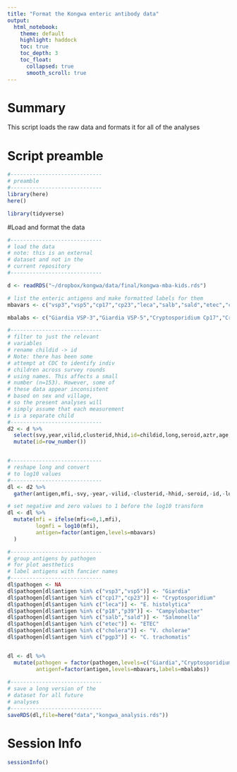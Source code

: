 ```yaml
---
title: "Format the Kongwa enteric antibody data"
output: 
  html_notebook:
    theme: default
    highlight: haddock
    toc: true
    toc_depth: 3
    toc_float:
      collapsed: true
      smooth_scroll: true
---
```


# Summary

This script loads the raw data and formats it for all of the analyses

# Script preamble
```r
#-----------------------------
# preamble
#-----------------------------
library(here)
here()

library(tidyverse)


```


#Load and format the data

```r
#-----------------------------
# load the data
# note: this is an external
# dataset and not in the
# current repository
#-----------------------------

d <- readRDS("~/dropbox/kongwa/data/final/kongwa-mba-kids.rds")

# list the enteric antigens and make formatted labels for them
mbavars <- c("vsp3","vsp5","cp17","cp23","leca","salb","sald","etec","cholera","p18","p39","pgp3")

mbalabs <- c("Giardia VSP-3","Giardia VSP-5","Cryptosporidium Cp17","Cryptosporidium Cp23","E. histolytica LecA","Salmonella LPS B","Salmonella LPS D","ETEC toxin beta subunit","Cholera toxin beta subunit","Campylobacter p18","Campylobacter p39","C. trachomatis pgp3")

#-----------------------------
# filter to just the relevant
# variables
# rename childid -> id
# Note: there has been some
# attempt at CDC to identify indiv
# children across survey rounds
# using names. This affects a small
# number (n=153). However, some of
# these data appear inconsistent
# based on sex and village,
# so the present analyses will
# simply assume that each measurement
# is a separate child
#-----------------------------
d2 <- d %>% 
  select(svy,year,vilid,clusterid,hhid,id=childid,long,seroid,aztr,age,mbavars) %>%
  mutate(id=row_number())


#-----------------------------
# reshape long and convert
# to log10 values
#-----------------------------
dl <- d2 %>%
  gather(antigen,mfi,-svy,-year,-vilid,-clusterid,-hhid,-seroid,-id,-long,-aztr,-age)

# set negative and zero values to 1 before the log10 transform
dl <- dl %>%
  mutate(mfi = ifelse(mfi<=0,1,mfi),
         logmfi = log10(mfi),
         antigen=factor(antigen,levels=mbavars)
  )

#-----------------------------
# group antigens by pathogen
# for plot aesthetics
# label antigens with fancier names
#-----------------------------
dl$pathogen <- NA
dl$pathogen[dl$antigen %in% c("vsp3","vsp5")] <- "Giardia"
dl$pathogen[dl$antigen %in% c("cp17","cp23")] <- "Cryptosporidium"
dl$pathogen[dl$antigen %in% c("leca")] <- "E. histolytica"
dl$pathogen[dl$antigen %in% c("p18","p39")] <- "Campylobacter"
dl$pathogen[dl$antigen %in% c("salb","sald")] <- "Salmonella"
dl$pathogen[dl$antigen %in% c("etec")] <- "ETEC"
dl$pathogen[dl$antigen %in% c("cholera")] <- "V. cholerae"
dl$pathogen[dl$antigen %in% c("pgp3")] <- "C. trachomatis"


dl <- dl %>%
  mutate(pathogen = factor(pathogen,levels=c("Giardia","Cryptosporidium","E. histolytica","Salmonella","ETEC","V. cholerae","Campylobacter","C. trachomatis")),
         antigenf=factor(antigen,levels=mbavars,labels=mbalabs))
     
#-----------------------------
# save a long version of the
# dataset for all future 
# analyses
#-----------------------------
saveRDS(dl,file=here("data","kongwa_analysis.rds"))
```
# Session Info
```r
sessionInfo()
```




